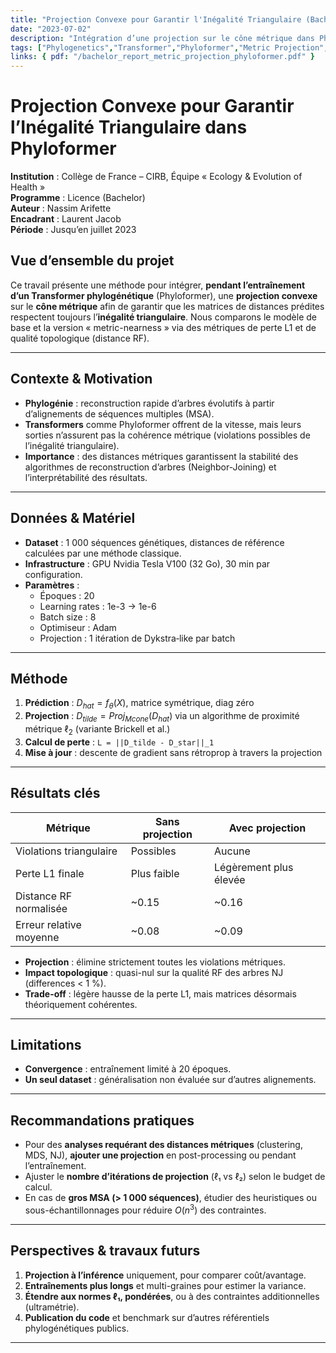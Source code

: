 ```yaml
---
title: "Projection Convexe pour Garantir l'Inégalité Triangulaire (Bachelor’s Report)"
date: "2023-07-02"
description: "Intégration d’une projection sur le cône métrique dans Phyloformer pour garantir la métricité des distances phylogénétiques."
tags: ["Phylogenetics","Transformer","Phyloformer","Metric Projection","Convex Optimization","Triangle Inequality","Deep Learning"]
links: { pdf: "/bachelor_report_metric_projection_phyloformer.pdf" }
---
```


# Projection Convexe pour Garantir l’Inégalité Triangulaire dans Phyloformer

**Institution** : Collège de France – CIRB, Équipe « Ecology & Evolution of Health »  
**Programme** : Licence (Bachelor)  
**Auteur** : Nassim Arifette  
**Encadrant** : Laurent Jacob  
**Période** : Jusqu’en juillet 2023  

## Vue d’ensemble du projet

Ce travail présente une méthode pour intégrer, **pendant l’entraînement d’un Transformer phylogénétique** (Phyloformer), une **projection convexe** sur le **cône métrique** afin de garantir que les matrices de distances prédites respectent toujours l’**inégalité triangulaire**. Nous comparons le modèle de base et la version « metric-nearness » via des métriques de perte L1 et de qualité topologique (distance RF).

---

## Contexte & Motivation

- **Phylogénie** : reconstruction rapide d’arbres évolutifs à partir d’alignements de séquences multiples (MSA).  
- **Transformers** comme Phyloformer offrent de la vitesse, mais leurs sorties n’assurent pas la cohérence métrique (violations possibles de l’inégalité triangulaire).  
- **Importance** : des distances métriques garantissent la stabilité des algorithmes de reconstruction d’arbres (Neighbor-Joining) et l’interprétabilité des résultats.

---

## Données & Matériel

- **Dataset** : 1 000 séquences génétiques, distances de référence calculées par une méthode classique.  
- **Infrastructure** : GPU Nvidia Tesla V100 (32 Go), 30 min par configuration.  
- **Paramètres** :  
  - Époques : 20  
  - Learning rates : 1e-3 → 1e-6  
  - Batch size : 8  
  - Optimiseur : Adam  
  - Projection : 1 itération de Dykstra‐like par batch  

---

## Méthode

1. **Prédiction** :  $D_{hat} = f_{\theta}(X)$, matrice symétrique, diag zéro  
2. **Projection** : $D_{tilde} = Proj_{Mcone}(D_{hat})$ via un algorithme de proximité métrique $\ell_2$ (variante Brickell et al.)  
3. **Calcul de perte** : `L = ||D_tilde - D_star||_1`  
4. **Mise à jour** : descente de gradient sans rétroprop à travers la projection  

---

## Résultats clés

| Métrique                   | Sans projection      | Avec projection        |
|----------------------------|----------------------|------------------------|
| Violations triangulaire    | Possibles            | Aucune                 |
| Perte L1 finale            | Plus faible          | Légèrement plus élevée |
| Distance RF normalisée     | ~0.15                | ~0.16                  |
| Erreur relative moyenne    | ~0.08                | ~0.09                  |

- **Projection** : élimine strictement toutes les violations métriques.  
- **Impact topologique** : quasi-nul sur la qualité RF des arbres NJ (differences < 1 %).  
- **Trade-off** : légère hausse de la perte L1, mais matrices désormais théoriquement cohérentes.

---

## Limitations

- **Convergence** : entraînement limité à 20 époques.  
- **Un seul dataset** : généralisation non évaluée sur d’autres alignements.  
---

## Recommandations pratiques

- Pour des **analyses requérant des distances métriques** (clustering, MDS, NJ), **ajouter une projection** en post-processing ou pendant l’entraînement.  
- Ajuster le **nombre d’itérations de projection** (ℓ₁ vs ℓ₂) selon le budget de calcul.  
- En cas de **gros MSA (> 1 000 séquences)**, étudier des heuristiques ou sous-échantillonnages pour réduire $O(n^3)$ des contraintes.

---

## Perspectives & travaux futurs

1. **Projection à l’inférence** uniquement, pour comparer coût/avantage.  
2. **Entraînements plus longs** et multi-graines pour estimer la variance.  
3. **Étendre aux normes ℓ₁, pondérées**, ou à des contraintes additionnelles (ultramétrie).  
4. **Publication du code** et benchmark sur d’autres référentiels phylogénétiques publics.

---

